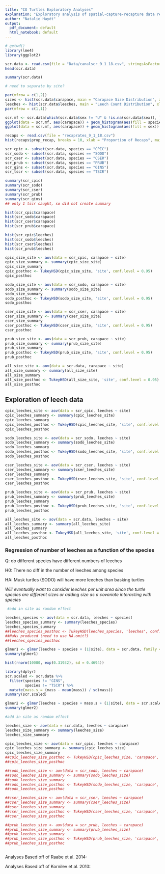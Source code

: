 ```yaml
---
title: "CO Turtles Exploratory Analyses"
explanation: "Exploratory analysis of spatial-capture-recapture data recorded summer 2018"
author: "Natalie Haydt"
output:
  pdf_document: default
  html_notebook: default
---
```




```r
# getwd()
library(lme4)
library(ggplot2)
```

```r
scr.data <- read.csv(file = "Data/canalscr_9_1_18.csv", stringsAsFactors = FALSE)
head(scr.data)
```

```r
summary(scr.data)
```

```r
# need to separate by site?

par(mfrow = c(1,2))
sizes <- hist(scr.data$carapace, main = "Carapace Size Distribution", xlab = "Carapace Size Per Turtle (mm)")
leeches <- hist(scr.data$leeches, main = "Leech Count Distribution", xlab = "Number of Leeches Per Turtle" )
par(mfrow = c(1,1))
```

```r
scr.mf <- scr.data[which(scr.data$sex != "U" & !is.na(scr.data$sex)), ]
ggplot(data = scr.mf, aes(carapace)) + geom_histogram(aes(fill = species)) + facet_wrap(~sex) + theme_bw()
ggplot(data = scr.mf, aes(carapace)) + geom_histogram(aes(fill = sex)) + facet_wrap(~species)
```

```r

recaps <- read.csv(file = "recaprates_9_1_18.csv")
hist(recaps$prop_recap, breaks = 10, xlab = "Proportion of Recaps", main = "Proportion of Recaptures Across C&O Sites")


```

```r
scr_cpic <- subset(scr.data, species == "CPIC")
scr_sodo <- subset(scr.data, species == "SODO")
scr_cser <- subset(scr.data, species == "CSER")
scr_prub <- subset(scr.data, species == "PRUB")
scr_gins <- subset(scr.data, species == "GINS")
scr_tscr <- subset(scr.data, species == "TSCR")
```

```r
summary(scr_cpic)
summary(scr_sodo)
summary(scr_cser)
summary(scr_prub)
summary(scr_gins)
## only 1 tscr caught, so did not create summary
```
```r
hist(scr_cpic$carapace)
hist(scr_sodo$carapace)
hist(scr_cser$carapace)
hist(scr_prub$carapace)

hist(scr_cpic$leeches)
hist(scr_sodo$leeches)
hist(scr_cser$leeches)
hist(scr_prub$leeches)
```


```r

cpic_size_site <- aov(data = scr_cpic, carapace ~ site)
cpic_size_summary <- summary(cpic_size_site)
cpic_size_summary
cpic_posthoc <- TukeyHSD(cpic_size_site, 'site', conf.level = 0.95)
cpic_posthoc

sodo_size_site <- aov(data = scr_sodo, carapace ~ site)
sodo_size_summary <- summary(sodo_size_site)
sodo_size_summary
sodo_posthoc <- TukeyHSD(sodo_size_site, 'site', conf.level = 0.95)
sodo_posthoc

cser_size_site <- aov(data = scr_cser, carapace ~ site)
cser_size_summary <- summary(cser_size_site)
cser_size_summary
cser_posthoc <- TukeyHSD(cser_size_site, 'site', conf.level = 0.95)
cser_posthoc

prub_size_site <- aov(data = scr_prub, carapace ~ site)
prub_size_summary <- summary(prub_size_site)
prub_size_summary
prub_posthoc <- TukeyHSD(prub_size_site, 'site', conf.level = 0.95)
prub_posthoc

all_size_site <- aov(data = scr.data, carapace ~ site)
all_size_summary <- summary(all_size_site)
all_size_summary
all_size_posthoc <- TukeyHSD(all_size_site, 'site', conf.level = 0.95)
all_size_posthoc

```

## Exploration of leech data

```r

cpic_leeches_site <- aov(data = scr_cpic, leeches ~ site)
cpic_leeches_summary <- summary(cpic_leeches_site)
cpic_leeches_summary
cpic_leeches_posthoc <- TukeyHSD(cpic_leeches_site, 'site', conf.level = 0.95)
cpic_leeches_posthoc

sodo_leeches_site <- aov(data = scr_sodo, leeches ~ site)
sodo_leeches_summary <- summary(sodo_leeches_site)
sodo_leeches_summary
sodo_leeches_posthoc <- TukeyHSD(sodo_leeches_site, 'site', conf.level = 0.95)
sodo_leeches_posthoc

cser_leeches_site <- aov(data = scr_cser, leeches ~ site)
cser_leeches_summary <- summary(cser_leeches_site)
cser_leeches_summary
cser_leeches_posthoc <- TukeyHSD(cser_leeches_site, 'site', conf.level = 0.95)
cser_leeches_posthoc

prub_leeches_site <- aov(data = scr_prub, leeches ~ site)
prub_leeches_summary <- summary(prub_leeches_site)
prub_leeches_summary
prub_leeches_posthoc <- TukeyHSD(prub_leeches_site, 'site', conf.level = 0.95)
prub_leeches_posthoc

all_leeches_site <- aov(data = scr.data, leeches ~ site)
all_leeches_summary <- summary(all_leeches_site)
all_leeches_summary
all_leeches_posthoc <- TukeyHSD(all_leeches_site, 'site', conf.level = 0.95)
all_leeches_posthoc

```

### Regression of number of leeches as a function of the species

Q: do different species have different numbers of leeches

H0: There no diff in the number of leeches among species

HA: Musk turtles (SODO) will have more leeches than basking turtles

*Will eventually want to consider leeches per unit area since the turtle species are different sizes or adding size as a covariate interacting with species*

```r
 #add in site as random effect

leeches_species <- aov(data = scr.data, leeches ~ species)
leeches_species_summary <- summary(leeches_species)
leeches_species_summary
##leeches_species_posthoc <- TukeyHSD(leeches_species, 'leeches', conf.level = 0.95)
##NaNs produced (need to use NA.omit?)
##leeches_species_posthoc

glmer1 <- glmer(leeches ~ species + (1|site), data = scr.data, family = poisson)
summary(glmer1)

hist(rnorm(10000, exp(0.31932), sd = 0.4694))

library(dplyr)
scr.scaled <- scr.data %>%
  filter(species != "GINS",
         species != "TSCR") %>%
  mutate(mass.s = (mass - mean(mass)) / sd(mass))
summary(scr.scaled)

glmer2 <- glmer(leeches ~ species + mass.s + (1|site), data = scr.scaled, family = poisson)
summary(glmer2)
```

```r
#add in site as random effect

leeches_size <- aov(data = scr.data, leeches ~ carapace)
leeches_size_summary <- summary(leeches_size)
leeches_size_summary

cpic_leeches_size <- aov(data = scr_cpic, leeches ~ carapace)
cpic_leeches_size_summary <- summary(cpic_leeches_size)
cpic_leeches_size_summary
##cpic_leeches_size_posthoc <- TukeyHSD(cpic_leeches_size, 'carapace', conf.level = 0.95)
##cpic_leeches_size_posthoc

##sodo_leeches_size <- aov(data = scr_sodo, leeches ~ carapace)
##sodo_leeches_size_summary <- summary(sodo_leeches_size)
##sodo_leeches_size_summary
##sodo_leeches_size_posthoc <- TukeyHSD(sodo_leeches_size, 'carapace', conf.level = 0.95)
##sodo_leeches_size_posthoc

##cser_leeches_size <- aov(data = scr_cser, leeches ~ carapace)
##cser_leeches_size_summary <- summary(cser_leeches_size)
##cser_leeches_size_summary
##cser_leeches_size_posthoc <- TukeyHSD(cser_leeches_size, 'carapace', conf.level = 0.95)
##cser_leeches_size_posthoc

##prub_leeches_size <- aov(data = scr_prub, leeches ~ carapace)
##prub_leeches_size_summary <- summary(prub_leeches_size)
##prub_leeches_size_summary
##prub_leeches_size_posthoc <- TukeyHSD(prub_leeches_size, 'carapace', conf.level = 0.95)
##prub_leeches_size_posthoc

```

```r

```


Analyses Based off of Raabe et al. 2014:


Analyses Based off of Kornilev et al. 2010:

